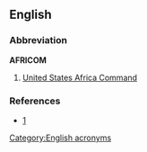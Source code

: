 {{wikipedia}}
==English==

===Abbreviation===
'''AFRICOM'''

#[[w:United States Africa Command|United States Africa Command]]

===References===
*[http://www.africom.mil/AboutAFRICOM.asp]

[[Category:English acronyms]]